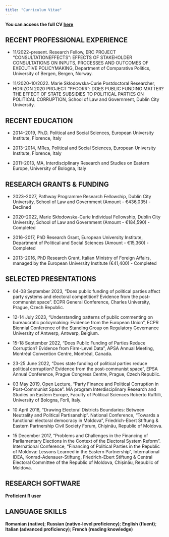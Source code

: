 ```yaml
---
title: "Curriculum Vitae"
---
```


**You can access the full CV [here](https://drive.google.com/file/d/1wTYl5kDskhb3exMRuPLq7UskSdJ5Gm4Q/view?usp=drive_link)**

## RECENT PROFESSIONAL EXPERIENCE

-   11/2022–present. Research Fellow, ERC PROJECT "CONSULTATIONEFFECTS": EFFECTS OF STAKEHOLDER CONSULTATIONS ON INPUTS, PROCESSES AND OUTCOMES OF EXECUTIVE POLICYMAKING, Department of Comparative Politics, University of Bergen, Bergen, Norway.

-   11/2020–10/2022. Marie Skłodowska‑Curie Postdoctoral Researcher, HORIZON 2020 PROJECT "PFCORR": DOES PUBLIC FUNDING MATTER? THE EFFECT OF STATE SUBSIDIES TO POLITICAL PARTIES ON POLITICAL CORRUPTION, School of Law and Government, Dublin City University.

## RECENT EDUCATION

-   2014–2019, Ph.D. Political and Social Sciences, European University Institute, Florence, Italy

-   2013–2014, MRes, Political and Social Sciences, European University Institute, Florence, Italy

-   2011–2013, MA, Interdisciplinary Research and Studies on Eastern Europe, University of Bologna, Italy

## RESEARCH GRANTS & FUNDING

-   2023–2027, Pathway Programme Research Fellowship, Dublin City University, School of Law and Government (Amount - €436,035) - Declined

-   2020–2022, Marie Skłodowska-Curie Individual Fellowship, Dublin City University, School of Law and Government (Amount - €184,590) - Completed

-   2016–2017, PhD Research Grant, European University Institute, Department of Political and Social Sciences (Amount - €15,360) - Completed

-   2013–2016, PhD Research Grant, Italian Ministry of Foreign Affairs, managed by the European University Institute (€41,400) - Completed

## SELECTED PRESENTATIONS

-   04-08 September 2023, "Does public funding of political parties affect party systems and electoral competition? Evidence from the post-communist space". ECPR General Conference, Charles University, Prague, Czech Republic.

-   12-14 July 2023, “Understanding patterns of public commenting on bureaucratic policymaking: Evidence from the European Union”, ECPR Biennial Conference of the Standing Group on Regulatory Governance University of Antwerp, Antwerp, Belgium.

-   15-18 September 2022, “Does Public Funding of Parties Reduce Corruption? Evidence from Firm-Level Data”, APSA Annual Meeting, Montréal Convention Centre, Montréal, Canada.

-   23-25 June 2022, “Does state funding of political parties reduce political corruption? Evidence from the post-communist space”, EPSA Annual Conference, Prague Congress Centre, Prague, Czech Republic.

-   03 May 2019, Open Lecture, “Party Finance and Political Corruption in Post-Communist Space”. MA program Interdisciplinary Research and Studies on Eastern Europe, Faculty of Political Sciences Roberto Ruffilli, University of Bologna, Forli, Italy.

-   10 April 2018, “Drawing Electoral Districts Boundaries: Between Neutrality and Political Partisanship”. National Conference, “Towards a functional electoral democracy in Moldova”, Friedrich-Ebert Stiftung & Eastern Partnership Civil Society Forum, Chișinău, Republic of Moldova.

-   15 December 2017, “Problems and Challenges in the Financing of Parliamentary Elections in the Context of the Electoral System Reform”. International Conference, “Financing of Political Parties in the Republic of Moldova: Lessons Learned in the Eastern Partnership”, International IDEA, Konrad-Adenauer-Stiftung, Friedrich-Ebert Stiftung & Central Electoral Committee of the Republic of Moldova, Chișinău, Republic of Moldova.

## RESEARCH SOFTWARE

**Proficient R user**

## LANGUAGE SKILLS

**Romanian (native)**; **Russian (native-level proficiency)**; **English (fluent)**; **Italian (advanced proficiency)**; **French (reading knowledge)**
